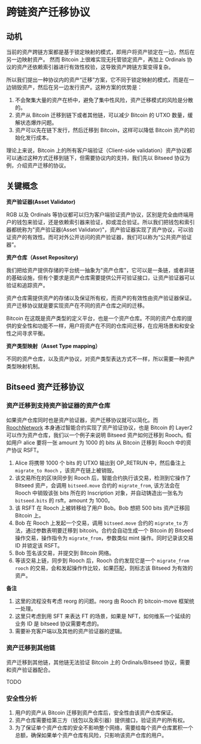 # 跨链资产迁移协议

## 动机

当前的资产跨链方案都是基于锁定映射的模式，即用户将资产锁定在一边，然后在另一边映射资产。
然而 Bitcoin 上很难实现无托管锁定资产，再加上 Ordinals 协议的资产还依赖索引器进行有效性校验，这导致资产跨链方案变得复杂。

所以我们提出一种协议内的资产“迁移”方案，它不同于锁定映射的模式，而是在一边销毁资产，然后在另一边发行资产。这种方案的优势是：

1. 不会聚集大量的资产在桥中，避免了集中性风险，资产迁移模式的风险是分散的。
2. 资产从 Bitcoin 迁移到链下或者其他链，可以减少 Bitcoin 的 UTXO 数量，缓解状态爆炸问题。
3. 资产可以先在链下发行，然后迁移到 Bitcoin，这样可以降低 Bitcoin 资产的初始化发行成本。

理论上来说，Bitcoin 上的所有客户端验证（Client-side validation）资产协议都可以通过这种方式迁移到链下，但需要协议内的支持，我们先以 Bitseed 协议为例，介绍资产迁移的协议。

## 关键概念

**资产验证器(Asset Validator)**

RGB 以及 Ordinals 等协议都可以归为客户端验证资产协议，区别是完全由终端用户的钱包来验证，还是依赖索引器来验证，抑或混合验证。所以我们把钱包和索引器都统称为"资产验证器(Asset Validator)"，资产验证器实现了资产协议，可以验证资产的有效性。而可对外公开访问的资产验证器，我们可以称为“公共资产验证器”。

**资产仓库（Asset Repository)**

我们把给资产提供存储的平台统一抽象为"资产仓库"，它可以是一条链，或者非链的基础设施，但有个要求是资产仓库需要提供公开可验证接口，让资产验证器可以验证和追踪资产。

资产仓库需提供资产的存储以及保证所有权，而资产的有效性由资产验证器保证。资产迁移协议就是要实现资产在不同的资产仓库之间的迁移。

Bitcoin 在这既是资产类型的定义平台，也是一个资产仓库。不同的资产仓库的提供的安全性和功能不一样，用户将资产在不同的仓库间迁移，在应用场景和和安全性之间寻求平衡。

**资产类型映射（Asset Type mapping）**

不同的资产仓库，以及资产协议，对资产类型表达方式不一样，所以需要一种资产类型映射机制。

## Bitseed 资产迁移协议

### 资产迁移到支持资产验证器的资产仓库

如果资产仓库同时也是资产验证器，资产迁移协议就可以简化。而 [RoochNetwork](https://rooch.network) 本身通过智能合约实现了资产验证协议，也是 Bitcoin 的 Layer2 可以作为资产仓库，我们以一个例子来说明 Bitseed 资产如何迁移到 Rooch。假如用户 alice 要将一张 amount 为 1000 的 bits 从 Bitcoin 迁移到 Rooch 中的资产协议 RSFT。

1. Alice 将携带 1000 个 bits 的 UTXO 输出到 OP_RETRUN 中，然后备注上 `migrate_to Rooch` ，该资产在链上被销毁。
2. 该交易所在的区块同步到 Rooch 后，智能合约执行该交易，检测到它操作了 Bitseed 资产，会调用 `bitseed.move` 合约的 `migrate_from`, 该方法会在 Rooch 中销毁该张 bits 所在的 Inscription 对象，并自动铸造出一张名为 `bitseed.bits` 的 rsft，amount 为 1000。
3. 该 RSFT 在 Rooch 上被转移给了用户 Bob。Bob 想把 500 bits 资产迁移回 Bitcoin 上。
4. Bob 在 Rooch 上发起一个交易，调用 `bitseed.move` 合约的 `migrate_to` 方法，通过参数表明要迁移到 bitcoin。合约会自动生成一个 Bitcoin 的 Bitseed 操作交易，操作指令为 `migrate_from`，参数类似 mint 操作。同时记录该交易 ID 并锁定该 RSFT。
5. Bob 签名该交易，并提交到 Bitcoin 网络。
6. 等该交易上链，同步到 Rooch 后，Rooch 合约发现它是一个 `migrate_from rooch` 的交易，会和发起操作作比较，如果匹配，则标志该 Bitseed 为有效的资产。

**备注**
1. 这里的流程没有考虑 reorg 的问题。reorg 由 Rooch 的 bitcoin-move 框架统一处理。
2. 这里只考虑到用 SFT 来表达 FT 的场景，如果是 NFT，如何维系一个延续的业务 ID 是 bitseed 协议需要考虑的。
3. 需要补充客户端以及其他的资产验证器的逻辑。

### 资产迁移到其他链

资产迁移到其他链，其他链无法验证 Bitcoin 上的 Ordinals/Bitseed 协议，需要和资产验证器配合。

TODO

### 安全性分析

1. 用户的资产从 Bitcoin 迁移到资产仓库后，安全性由该资产仓库保证。
2. 资产仓库需要给第三方（钱包以及索引器）提供接口，验证资产的所有权。
3. 为了保证单个资产仓库的安全不影响整个网络，需要给每个资产仓库累积一个总额，确保如果单个资产仓库有风险，只影响该资产仓库的用户。
